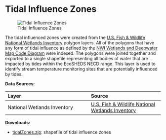 # Tidal Influence Zones

![Tidal Influence Zones](img/tidal.png)

The tidal influenced zones were created from the [U.S. Fish & Wildlife National Wetlands Inventory](https://www.fws.gov/program/national-wetlands-inventory/data-download) polygon layers. All of the polygons that have any form of tidal influence as defined by the [NWI Wetlands and Deepwater Map Code Diagram](http://www.fws.gov/wetlands/Documents/NWI_Wetlands_and_Deepwater_Map_Code_Diagram.pdf) were indexed. The polygons were joined together and exported to a single shapefile representing all bodies of water that are impacted by tides within the EcoSHEDS NECD range. This layer is used to identify stream temperature monitoring sites that are potentially influenced by tides.

**Data Sources:**

| Layer                        | Source                                  |
| :------                      | :-----                                  |
| National Wetlands Inventory  | [U.S. Fish & Wildlife National Wetlands Inventory](https://www.fws.gov/program/national-wetlands-inventory/data-download)    |

**Downloads:**

- [tidalZones.zip](`r paste0(base_url, "tidalZones.zip")`): shapefile of tidal influence zones